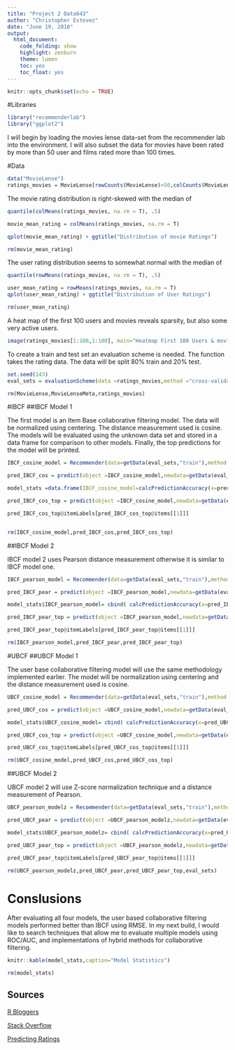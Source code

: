 ---
title: "Project 2 Data643"
author: "Christopher Estevez"
date: "June 19, 2018"
output: 
  html_document:
    code_folding: show
    highlight: zenburn
    theme: lumen
    toc: yes
    toc_float: yes
---

```{r setup, include=FALSE}
knitr::opts_chunk$set(echo = TRUE)
```

#Libraries
```{r message=FALSE, warning=FALSE}
library("recommenderlab")
library("ggplot2")
```

I will begin by loading the movies lense data-set from the recommender lab into the environment. I will also subset the data for movies have been rated by more than 50 user and films rated more than 100 times. 

#Data
```{r message=FALSE, warning=FALSE}
data("MovieLense")
ratings_movies = MovieLense[rowCounts(MovieLense)>50,colCounts(MovieLense)>100]
```

The movie rating distribution is right-skewed with the median of 
```{r message=FALSE, warning=FALSE}
quantile(colMeans(ratings_movies, na.rm = T), .5)
```


```{r message=FALSE, warning=FALSE}
movie_mean_rating = colMeans(ratings_movies, na.rm = T)

qplot(movie_mean_rating) + ggtitle("Distribution of movie Ratings") 

rm(movie_mean_rating)
```

The user rating distribution seems to somewhat normal with the median of 
```{r message=FALSE, warning=FALSE}
quantile(rowMeans(ratings_movies, na.rm = T), .5)
```


```{r message=FALSE, warning=FALSE}
user_mean_rating = rowMeans(ratings_movies, na.rm = T)
qplot(user_mean_rating) + ggtitle("Distribution of User Ratings")

rm(user_mean_rating)
```


A heat map of the first 100 users and movies reveals sparsity, but also some very active users.
```{r message=FALSE, warning=FALSE}
image(ratings_movies[1:100,1:100], main="Heatmap First 100 Users & movies")

```

To create a train and test set an evaluation scheme is needed. The function takes the rating data. The data will be split 80% train and 20% test.
```{r message=FALSE, warning=FALSE}
set.seed(143)
eval_sets = evaluationScheme(data =ratings_movies,method ="cross-validation",train=.8,given=15,goodRating=3,k=10)

rm(MovieLense,MovieLenseMeta,ratings_movies)
```

#IBCF
##IBCF Model 1

The first model is an Item Base collaborative filtering model. The data will be normalized using centering. The distance measurement used is cosine. The models will be evaluated using the unknown data set and stored in a data frame for comparison to other models. Finally, the top predictions for the model will be printed.
```{r message=FALSE, warning=FALSE}

IBCF_cosine_model = Recommender(data=getData(eval_sets,"train"),method ="IBCF",parameter=list( normalize = "center", method="cosine"))

pred_IBCF_cos = predict(object =IBCF_cosine_model,newdata=getData(eval_sets,"known"),n=10,type="ratings")

model_stats =data.frame(IBCF_cosine_model=calcPredictionAccuracy(x=pred_IBCF_cos,data=getData(eval_sets,"unknown")))

pred_IBCF_cos_top = predict(object =IBCF_cosine_model,newdata=getData(eval_sets,"known"),n=10,type="topNList")

pred_IBCF_cos_top@itemLabels[pred_IBCF_cos_top@items[[1]]]


rm(IBCF_cosine_model,pred_IBCF_cos,pred_IBCF_cos_top)
```

##IBCF Model 2

IBCF model 2 uses Pearson distance measurement otherwise it is similar to IBCF model one.
```{r message=FALSE, warning=FALSE}
IBCF_pearson_model = Recommender(data=getData(eval_sets,"train"),method ="IBCF",parameter=list( normalize = "center", method="pearson"))

pred_IBCF_pear = predict(object =IBCF_pearson_model,newdata=getData(eval_sets,"known"),n=10,type="ratings")

model_stats$IBCF_pearson_model= cbind( calcPredictionAccuracy(x=pred_IBCF_pear,data=getData(eval_sets,"unknown")))

pred_IBCF_pear_top = predict(object =IBCF_pearson_model,newdata=getData(eval_sets,"known"),n=10,type="topNList")

pred_IBCF_pear_top@itemLabels[pred_IBCF_pear_top@items[[1]]]

rm(IBCF_pearson_model,pred_IBCF_pear,pred_IBCF_pear_top)
```

#UBCF
##UBCF Model 1

The user base collaborative filtering model will use the same methodology implemented earlier. The model will be normalization using centering and the distance measurement used is cosine.
```{r message=FALSE, warning=FALSE}


UBCF_cosine_model = Recommender(data=getData(eval_sets,"train"),method ="UBCF",parameter=list( normalize = "center", method="cosine"))

pred_UBCF_cos = predict(object =UBCF_cosine_model,newdata=getData(eval_sets,"known"),n=10,type="ratings")

model_stats$UBCF_cosine_model= cbind( calcPredictionAccuracy(x=pred_UBCF_cos,data=getData(eval_sets,"unknown")))

pred_UBCF_cos_top = predict(object =UBCF_cosine_model,newdata=getData(eval_sets,"known"),n=10,type="topNList")

pred_UBCF_cos_top@itemLabels[pred_UBCF_cos_top@items[[1]]]

rm(UBCF_cosine_model,pred_UBCF_cos,pred_UBCF_cos_top)
```
##UBCF Model 2

UBCF model 2 will use Z-score normalization technique and a distance measurement of Pearson. 
```{r message=FALSE, warning=FALSE}


UBCF_pearson_modelz = Recommender(data=getData(eval_sets,"train"),method ="UBCF",parameter=list( normalize = "Z-score", method="pearson"))

pred_UBCF_pear = predict(object =UBCF_pearson_modelz,newdata=getData(eval_sets,"known"),n=10,type="ratings")

model_stats$UBCF_pearson_modelz= cbind( calcPredictionAccuracy(x=pred_UBCF_pear,data=getData(eval_sets,"unknown")))

pred_UBCF_pear_top = predict(object =UBCF_pearson_modelz,newdata=getData(eval_sets,"known"),n=10,type="topNList")

pred_UBCF_pear_top@itemLabels[pred_UBCF_pear_top@items[[1]]]

rm(UBCF_pearson_modelz,pred_UBCF_pear,pred_UBCF_pear_top,eval_sets)
```

# Conslusions

After evaluating all four models, the user based collaborative filtering models performed better than IBCF using RMSE. In my next build, I would like to search techniques that allow me to evaluate multiple models using ROC/AUC, and implementations of hybrid methods for collaborative filtering.
```{r message=FALSE, warning=FALSE}
knitr::kable(model_stats,caption="Model Statistics")

rm(model_stats)
```


## Sources
[R Bloggers](https://www.r-bloggers.com/recommender-systems-101-a-step-by-step-practical-example-in-r/)

[Stack Overflow](https://stackoverflow.com/questions/26207850/create-sparse-matrix-from-a-data-frame)

[Predicting Ratings](+https://ashokharnal.wordpress.com/2014/12/18/using-recommenderlab-for-predicting-ratings-for-movielens-data/)